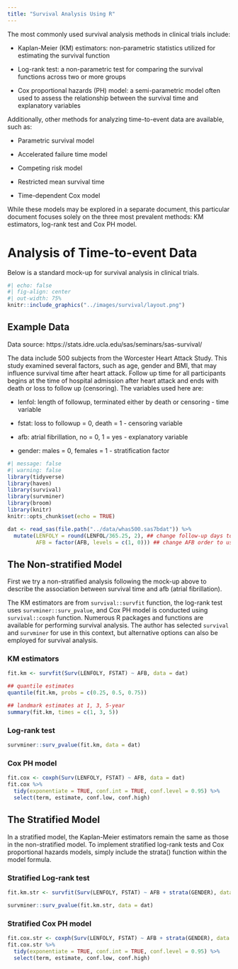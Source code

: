 ```yaml
---
title: "Survival Analysis Using R"
---
```


The most commonly used survival analysis methods in clinical trials include:

-   Kaplan-Meier (KM) estimators: non-parametric statistics utilized for estimating the survival function

-   Log-rank test: a non-parametric test for comparing the survival functions across two or more groups

-   Cox proportional hazards (PH) model: a semi-parametric model often used to assess the relationship between the survival time and explanatory variables

Additionally, other methods for analyzing time-to-event data are available, such as:

-   Parametric survival model

-   Accelerated failure time model

-   Competing risk model

-   Restricted mean survival time

-   Time-dependent Cox model

While these models may be explored in a separate document, this particular document focuses solely on the three most prevalent methods: KM estimators, log-rank test and Cox PH model.

# Analysis of Time-to-event Data

Below is a standard mock-up for survival analysis in clinical trials.

```r
#| echo: false
#| fig-align: center
#| out-width: 75%
knitr::include_graphics("../images/survival/layout.png")   
```

## Example Data

Data source: https://stats.idre.ucla.edu/sas/seminars/sas-survival/

The data include 500 subjects from the Worcester Heart Attack Study. This study examined several factors, such as age, gender and BMI, that may influence survival time after heart attack. Follow up time for all participants begins at the time of hospital admission after heart attack and ends with death or loss to follow up (censoring). The variables used here are:

-   lenfol: length of followup, terminated either by death or censoring - time variable

-   fstat: loss to followup = 0, death = 1 - censoring variable

-   afb: atrial fibrillation, no = 0, 1 = yes - explanatory variable

-   gender: males = 0, females = 1 - stratification factor

```r
#| message: false
#| warning: false
library(tidyverse)
library(haven)
library(survival)
library(survminer)
library(broom)
library(knitr)
knitr::opts_chunk$set(echo = TRUE)

dat <- read_sas(file.path("../data/whas500.sas7bdat")) %>%
  mutate(LENFOLY = round(LENFOL/365.25, 2), ## change follow-up days to years for better visualization
         AFB = factor(AFB, levels = c(1, 0))) ## change AFB order to use "Yes" as the reference group to be consistent with SAS

```

## The Non-stratified Model

First we try a non-stratified analysis following the mock-up above to describe the association between survival time and afb (atrial fibrillation).

The KM estimators are from `survival::survfit` function, the log-rank test uses `survminer::surv_pvalue`, and Cox PH model is conducted using `survival::coxph` function. Numerous R packages and functions are available for performing survival analysis. The author has selected `survival` and `survminer` for use in this context, but alternative options can also be employed for survival analysis.

### KM estimators

```r
fit.km <- survfit(Surv(LENFOLY, FSTAT) ~ AFB, data = dat)

## quantile estimates
quantile(fit.km, probs = c(0.25, 0.5, 0.75)) 

## landmark estimates at 1, 3, 5-year
summary(fit.km, times = c(1, 3, 5)) 

```

### Log-rank test

```r
survminer::surv_pvalue(fit.km, data = dat)
```

### Cox PH model

```r
fit.cox <- coxph(Surv(LENFOLY, FSTAT) ~ AFB, data = dat)
fit.cox %>% 
  tidy(exponentiate = TRUE, conf.int = TRUE, conf.level = 0.95) %>%
  select(term, estimate, conf.low, conf.high)
```

## The Stratified Model

In a stratified model, the Kaplan-Meier estimators remain the same as those in the non-stratified model. To implement stratified log-rank tests and Cox proportional hazards models, simply include the strata() function within the model formula.

### Stratified Log-rank test

```r
fit.km.str <- survfit(Surv(LENFOLY, FSTAT) ~ AFB + strata(GENDER), data = dat)

survminer::surv_pvalue(fit.km.str, data = dat)
```

### Stratified Cox PH model

```r
fit.cox.str <- coxph(Surv(LENFOLY, FSTAT) ~ AFB + strata(GENDER), data = dat)
fit.cox.str %>% 
  tidy(exponentiate = TRUE, conf.int = TRUE, conf.level = 0.95) %>%
  select(term, estimate, conf.low, conf.high)
```
